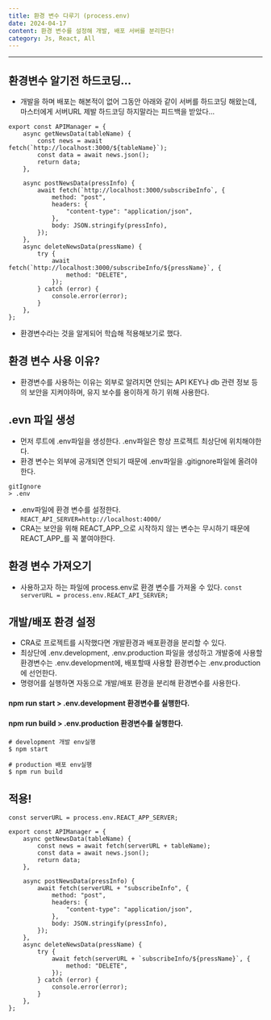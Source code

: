 ```yaml
---
title: 환경 변수 다루기 (process.env)
date: 2024-04-17
content: 환경 변수를 설정해 개발, 배포 서버를 분리한다!
category: Js, React, All
---
```


---

## 환경변수 알기전 하드코딩...
- 개발을 하며 배포는 해본적이 없어 그동안 아래와 같이 서버를 하드코딩 해왔는데, 마스터에게 서버URL 제발 하드코딩 하지말라는 피드백을 받았다...
```
export const APIManager = {
    async getNewsData(tableName) {
        const news = await fetch(`http://localhost:3000/${tableName}`);
        const data = await news.json();
        return data;
    },

    async postNewsData(pressInfo) {
        await fetch(`http://localhost:3000/subscribeInfo`, {
            method: "post",
            headers: {
                "content-type": "application/json",
            },
            body: JSON.stringify(pressInfo),
        });
    },
    async deleteNewsData(pressName) {
        try {
            await fetch(`http://localhost:3000/subscribeInfo/${pressName}`, {
                method: "DELETE",
            });
        } catch (error) {
            console.error(error);
        }
    },
};
```
- 환경변수라는 것을 알게되어 학습해 적용해보기로 했다.

## 환경 변수 사용 이유?
- 환경변수를 사용하는 이유는 외부로 알려지면 안되는 API KEY나 db 관련 정보 등의 보안을 지켜야하며, 유지 보수를 용이하게 하기 위해 사용한다.

## .evn 파일 생성
- 먼저 루트에 .env파일을 생성한다. .env파일은 항상 프로젝트 최상단에 위치해야한다.
- 환경 변수는 외부에 공개되면 안되기 때문에 .env파일을 .gitignore파일에 올려야한다.
```
gitIgnore
> .env 
```
- .env파일에 환경 변수를 설정한다. 
`REACT_API_SERVER=http://localhost:4000/`
- CRA는 보안을 위해 REACT_APP_으로 시작하지 않는 변수는 무시하기 때문에 REACT_APP_를 꼭 붙여야한다.

## 환경 변수 가져오기
- 사용하고자 하는 파일에 process.env로 환경 변수를 가져올 수 있다.
`const serverURL = process.env.REACT_API_SERVER;`

## 개발/배포 환경 설정
- CRA로 프로젝트를 시작했다면 개발환경과 배포환경을 분리할 수 있다.
- 최상단에 .env.development, .env.production 파일을 생성하고 개발중에 사용할 환경변수는 .env.development에, 배포할때 사용할 환경변수는 .env.production에 선언한다.
- 명령어를 실행하면 자동으로 개발/배포 환경을 분리해 환경변수를 사용한다.

#### npm run start > .env.development 환경변수를 실행한다.
#### npm run build > .env.production 환경변수를 실행한다.

```
# development 개발 env실행
$ npm start

# production 배포 env실행
$ npm run build
```

## 적용!
```
const serverURL = process.env.REACT_APP_SERVER;

export const APIManager = {
    async getNewsData(tableName) {
        const news = await fetch(serverURL + tableName);
        const data = await news.json();
        return data;
    },

    async postNewsData(pressInfo) {
        await fetch(serverURL + "subscribeInfo", {
            method: "post",
            headers: {
                "content-type": "application/json",
            },
            body: JSON.stringify(pressInfo),
        });
    },
    async deleteNewsData(pressName) {
        try {
            await fetch(serverURL + `subscribeInfo/${pressName}`, {
                method: "DELETE",
            });
        } catch (error) {
            console.error(error);
        }
    },
};
```